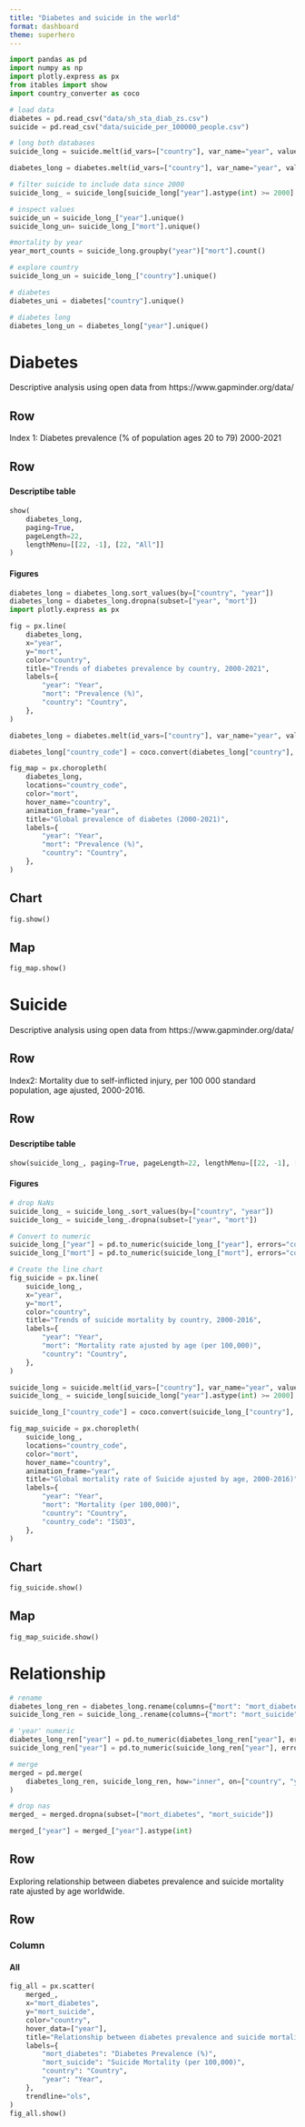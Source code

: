 ```yaml
---
title: "Diabetes and suicide in the world"
format: dashboard
theme: superhero
---
```


```python
import pandas as pd
import numpy as np
import plotly.express as px
from itables import show
import country_converter as coco
```


```python
# load data
diabetes = pd.read_csv("data/sh_sta_diab_zs.csv")
suicide = pd.read_csv("data/suicide_per_100000_people.csv")

```


```python
# long both databases
suicide_long = suicide.melt(id_vars=["country"], var_name="year", value_name="mort")

diabetes_long = diabetes.melt(id_vars=["country"], var_name="year", value_name="mort")

```

```python
# filter suicide to include data since 2000 
suicide_long_ = suicide_long[suicide_long["year"].astype(int) >= 2000]
```

```python
# inspect values
suicide_un = suicide_long_["year"].unique()
suicide_long_un= suicide_long_["mort"].unique()
```

```python
#mortality by year
year_mort_counts = suicide_long.groupby("year")["mort"].count()
```

```python
# explore country
suicide_long_un = suicide_long_["country"].unique()
```

```python
# diabetes
diabetes_uni = diabetes["country"].unique()
```

```python
# diabetes long
diabetes_long_un = diabetes_long["year"].unique()
```

# Diabetes

:::{.valuebox title="Diabetes prevalence" color="#5ba3b6" icon="bar-chart-line-fill"}
Descriptive analysis using open data from https://www.gapminder.org/data/
:::

## Row 

Index 1: Diabetes prevalence (% of population ages 20 to 79) 2000-2021

## Row {height="80%"}

###  {.tabset width="70%"}

#### Descriptibe table 

```python
show(
    diabetes_long,
    paging=True, 
    pageLength=22,  
    lengthMenu=[[22, -1], [22, "All"]]
)
```

#### Figures 

```python
diabetes_long = diabetes_long.sort_values(by=["country", "year"])
diabetes_long = diabetes_long.dropna(subset=["year", "mort"])
import plotly.express as px

fig = px.line(
    diabetes_long,
    x="year",
    y="mort",
    color="country",
    title="Trends of diabetes prevalence by country, 2000-2021",
    labels={
        "year": "Year",
        "mort": "Prevalence (%)", 
        "country": "Country",
    },
)
```

```python
diabetes_long = diabetes.melt(id_vars=["country"], var_name="year", value_name="mort")

diabetes_long["country_code"] = coco.convert(diabetes_long["country"], to="ISO3")

fig_map = px.choropleth(
    diabetes_long,
    locations="country_code",
    color="mort",
    hover_name="country",
    animation_frame="year",
    title="Global prevalence of diabetes (2000-2021)",
    labels={
        "year": "Year",
        "mort": "Prevalence (%)",
        "country": "Country",
    },
)
```

::: {.panel-tabset}

## Chart

```python
fig.show()
```

## Map

```python
fig_map.show()
```

:::

# Suicide 

:::{.valuebox title="Suicide mortality" color="primary" icon="bar-chart-line-fill"}
Descriptive analysis using open data from https://www.gapminder.org/data/
:::

## Row 

Index2: Mortality due to self-inflicted injury, per 100 000 standard population, age ajusted, 2000-2016.

## Row {height="80%"}


###  {.tabset width="70%"}

#### Descriptibe table 

```python
show(suicide_long_, paging=True, pageLength=22, lengthMenu=[[22, -1], [22, "All"]])
```

#### Figures 

```python
# drop NaNs
suicide_long_ = suicide_long_.sort_values(by=["country", "year"])
suicide_long_ = suicide_long_.dropna(subset=["year", "mort"])

# Convert to numeric 
suicide_long_["year"] = pd.to_numeric(suicide_long_["year"], errors="coerce")
suicide_long_["mort"] = pd.to_numeric(suicide_long_["mort"], errors="coerce")

# Create the line chart
fig_suicide = px.line(
    suicide_long_,
    x="year",
    y="mort",
    color="country",
    title="Trends of suicide mortality by country, 2000-2016",
    labels={
        "year": "Year",
        "mort": "Mortality rate ajusted by age (per 100,000)",
        "country": "Country",
    },
)
```

```python
suicide_long = suicide.melt(id_vars=["country"], var_name="year", value_name="mort")
suicide_long_ = suicide_long[suicide_long["year"].astype(int) >= 2000]

suicide_long_["country_code"] = coco.convert(suicide_long_["country"], to="ISO3")

fig_map_suicide = px.choropleth(
    suicide_long_,
    locations="country_code",
    color="mort",
    hover_name="country",
    animation_frame="year",
    title="Global mortality rate of Suicide ajusted by age, 2000-2016)",
    labels={
        "year": "Year",
        "mort": "Mortality (per 100,000)",
        "country": "Country",
        "country_code": "ISO3",
    },
)
```

::: {.panel-tabset}

## Chart

```python
fig_suicide.show()
```

## Map

```python
fig_map_suicide.show()
```

:::

# Relationship

```python
# rename
diabetes_long_ren = diabetes_long.rename(columns={"mort": "mort_diabetes"})
suicide_long_ren = suicide_long_.rename(columns={"mort": "mort_suicide"})

# 'year' numeric
diabetes_long_ren["year"] = pd.to_numeric(diabetes_long_ren["year"], errors="coerce")
suicide_long_ren["year"] = pd.to_numeric(suicide_long_ren["year"], errors="coerce")

# merge
merged = pd.merge(
    diabetes_long_ren, suicide_long_ren, how="inner", on=["country", "year"]
)

# drop nas
merged_ = merged.dropna(subset=["mort_diabetes", "mort_suicide"])

merged_["year"] = merged_["year"].astype(int)

```

## Row

Exploring relationship between diabetes prevalence and suicide mortality rate ajusted by age worldwide.

## Row

### Column {.tabset}

#### All

```python
fig_all = px.scatter(
    merged_,
    x="mort_diabetes",
    y="mort_suicide",
    color="country",  
    hover_data=["year"],
    title="Relationship between diabetes prevalence and suicide mortality ajusted by age, 2000-2016",
    labels={
        "mort_diabetes": "Diabetes Prevalence (%)",
        "mort_suicide": "Suicide Mortality (per 100,000)",
        "country": "Country",
        "year": "Year",
    },
    trendline="ols",  
)
fig_all.show()
```

